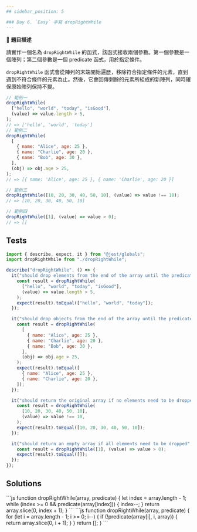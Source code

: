 ```yaml
---
## sidebar_position: 5

### Day 6. `Easy` 手寫 dropRightWhile
---
```



🔸 **題目描述**

請實作一個名為 `dropRightWhile` 的函式，該函式接收兩個參數。第一個參數是一個陣列；第二個參數是一個 predicate 函式，用於指定條件。

`dropRightWhile` 函式會從陣列的末端開始遍歷，移除符合指定條件的元素，直到遇到不符合條件的元素為止。然後，它會回傳剩餘的元素所組成的新陣列，同時確保原始陣列保持不變。

```js
// 範例一
dropRightWhile(
  ["hello", "world", "today", "isGood"],
  (value) => value.length > 5,
);
// => ['hello', 'world', 'today']
// 範例二
dropRightWhile(
  [
    { name: "Alice", age: 25 },
    { name: "Charlie", age: 20 },
    { name: "Bob", age: 30 },
  ],
  (obj) => obj.age > 25,
);
// => [{ name: 'Alice', age: 25 }, { name: 'Charlie', age: 20 }]

// 範例三
dropRightWhile([10, 20, 30, 40, 50, 10], (value) => value !== 10);
// => [10, 20, 30, 40, 50, 10]

// 範例四
dropRightWhile([1], (value) => value > 0);
// => []
```

## Tests

```js
import { describe, expect, it } from "@jest/globals";
import dropRightWhile from "./dropRightWhile";

describe("dropRightWhile", () => {
  it("should drop elements from the end of the array until the predicate returns false", () => {
    const result = dropRightWhile(
      ["hello", "world", "today", "isGood"],
      (value) => value.length > 5,
    );
    expect(result).toEqual(["hello", "world", "today"]);
  });

  it("should drop objects from the end of the array until the predicate returns false", () => {
    const result = dropRightWhile(
      [
        { name: "Alice", age: 25 },
        { name: "Charlie", age: 20 },
        { name: "Bob", age: 30 },
      ],
      (obj) => obj.age > 25,
    );
    expect(result).toEqual([
      { name: "Alice", age: 25 },
      { name: "Charlie", age: 20 },
    ]);
  });

  it("should return the original array if no elements need to be dropped", () => {
    const result = dropRightWhile(
      [10, 20, 30, 40, 50, 10],
      (value) => value !== 10,
    );
    expect(result).toEqual([10, 20, 30, 40, 50, 10]);
  });

  it("should return an empty array if all elements need to be dropped", () => {
    const result = dropRightWhile([1], (value) => value > 0);
    expect(result).toEqual([]);
  });
});
```

## Solutions

<Tabs>
  <TabItem value="solution1" label="解法一">
    ```js
    function dropRightWhile(array, predicate) {
      let index = array.length - 1;
      while (index >= 0 && predicate(array[index])) {
        index--;
      }
      return array.slice(0, index + 1);
    }
    ```
  </TabItem>

  <TabItem value="solution2" label="解法二">
    ```js
    function dropRightWhile(array, predicate) {
      for (let i = array.length - 1; i >= 0; i--) {
        if (!predicate(array[i], i, array)) {
          return array.slice(0, i + 1);
        }
      }
      return [];
    }
    ```

</TabItem>
</Tabs>
